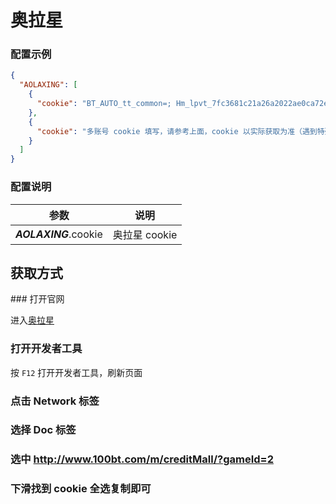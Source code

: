 
<Cards>
  <Card
    title="AcFun"
    href="/settings/acfun"
  />
  <Card
    title="阿里云盘"
    href="/settings/aliyun"
  />
  <Card
    title="奥拉星"
    href="/settings/aolaxing"
  />
  <Card
    title="Baidu 站点提交"
    href="/settings/baidu"
  />
  <Card
    title="Bilibili"
    href="/settings/bilibili"
  />
  <Card
    title="恩山无线论坛"
    href="/settings/enshan"
  />
  <Card
    title="i茅台"
    href="/settings/imaotai"
  />
  <Card
    title="爱奇艺"
    href="/settings/iqiyi"
  />
  <Card
    title="全民 K 歌"
    href="/settings/kgqq"
  />
  <Card
    title="小米运动"
    href="/settings/mimotion"
  />
  <Card
    title="什么值得买"
    href="/settings/smzdm"
  />
  <Card
    title="百度贴吧"
    href="/settings/tieba"
  />
  <Card
    title="V2EX"
    href="/settings/v2ex"
  />
  <Card
    title="有道云笔记"
    href="/settings/youdao"
  />
</Cards>

# 奥拉星

### 配置示例

```json filename="config.json" copy
{
  "AOLAXING": [
    {
      "cookie": "BT_AUTO_tt_common=; Hm_lpvt_7fc3681c21a26a2022ae0ca72e2d6fa5=xxxxxx; BT_LOGIN_tt_common=:187xxxxxx; Hm_lvt_7fc3681c21a26a2022ae0ca72e2d6fa5=xxxxxx;"
    },
    {
      "cookie": "多账号 cookie 填写，请参考上面，cookie 以实际获取为准（遇到特殊字符如双引号\" 请加反斜杠转义）"
    }
  ]
}
```

### 配置说明

|         参数          |     说明      |
| :-------------------: | :-----------: |
| _**AOLAXING**_.cookie | 奥拉星 cookie |

## 获取方式

<Steps>
### 打开官网
 
进入[奥拉星](http://www.100bt.com/m/creditMall/?gameId=2#task)

### 打开开发者工具

按 `F12` 打开开发者工具，刷新页面

### 点击 Network 标签

### 选择 Doc 标签

### 选中 http://www.100bt.com/m/creditMall/?gameId=2

### 下滑找到 cookie 全选复制即可

</Steps>
